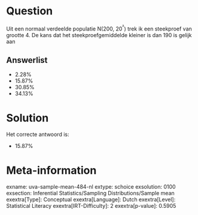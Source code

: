 Question
========

Uit een normaal verdeelde populatie N(200, 20^²^) trek ik een steekproef
van grootte 4. De kans dat het steekproefgemiddelde kleiner is dan 190
is gelijk aan

Answerlist
----------

* 2.28%
* 15.87%
* 30.85%
* 34.13%

Solution
========

Het correcte antwoord is: 

* 15.87%

Meta-information
================
exname: uva-sample-mean-484-nl
extype: schoice
exsolution: 0100
exsection: Inferential Statistics/Sampling Distributions/Sample mean
exextra[Type]: Conceptual
exextra[Language]: Dutch
exextra[Level]: Statistical Literacy
exextra[IRT-Difficulty]: 2
exextra[p-value]: 0.5905
